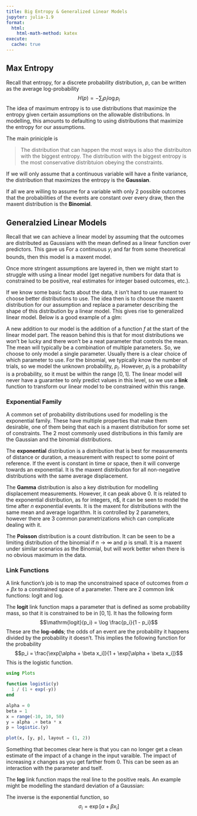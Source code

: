 ```yaml
---
title: Big Entropy & Generalized Linear Models
jupyter: julia-1.9
format: 
  html:
    html-math-method: katex
execute: 
  cache: true
---
```


## Max Entropy

Recall that entropy, for a discrete probability distribution, $p$,  can be written as the average 
log-probability
$$H(p) = -\sum_i p_i \log p_i$$
The idea of maximum entropy is to use distributions that maximize the entropy given certain 
assumptions on the allowable distributions. In modelling, this amounts to defaulting to using
distributions that maximize the entropy for our assumptions.

The main priniciple is 

> The distribution that can happen the most ways is also the distribuiton with the biggest entropy.
The distribution with the biggest entropy is the most conservative distribtuion obeying the 
constraints.

If we will only assume that a continuous variable will have a finite variance, the distribution that
maximizes the entropy is the **Gaussian**. 

If all we are willing to assume for a variable with only 2 possible outcomes that the probabilities
of  the events are constant over every draw, then the maxent distribution is the **Binomial**.

## Generalzied Linear Models

Recall that we can achieve a linear model by assuming that the outcomes are distributed as Gaussians
with the mean defined as a linear function over predictors. This gave us
\begin{align*}
y_i &\sim \mathrm{Normal}(\mu_i, \sigma) \\
\mu_i &= \alpha + \beta x_i
\end{align*}
For a continuous $y_i$ and far from some theoretical bounds, then this model is a maxent model.

Once more stringent assumptions are layered in, then we might start to struggle with using a linear
model (get negative numbers for data that is constrained to be positive, real estimates for 
integer based outcomes, etc.). 

If we know some basic facts about the data, it isn't hard to use maxent to choose better 
distributions to use. The idea then is to choose the maxent distribution for our assumption and 
replace a parameter describing the shape of this distribution by a linear model. This gives
rise to generalized linear model. Below is a good example of a glm:
\begin{align*}
y_i \sim \mathrm{Binomial}(n, p_i)\\
f(p_i) = \alpha + \beta (x_i - \bar{x})
\end{align*}

A new addition to our model is the addition of a function $f$ at the start of the linear model part.
The reason behind this is that for most distributions we won't be lucky and there won't be a neat
parameter that controls the mean. The mean will typically be a combination of multiple parameters.
So, we choose to only model a single parameter. Usually there is a clear choice of which parameter 
to use. For the binomial, we typically know the number of trials, so we model the unknown 
probability, $p_i$. However, $p_i$ is a probability is a probability, so it must be within the range
$[0,1]$. The linear model will never have a guarantee to only predict values in this level, so we
use a **link** function to transform our linear model to be constrained within this range.

### Exponential Family

A common set of probability distributions used for modelling is the exponential family. These have
multiple properties that make them desirable, one of them being that each is a maxent distribution
for some set of constraints. The 2 most commonly used distributions in this family are the Gaussian
and the binomial distributions. 

The **exponential** distribution is a distribution that is best for measurements of distance or 
duration, a measurement with respect to some point of reference. If the event is constant in time or
space, then it will converge towards an exponential. It is the maxent distribution for all 
non-negative distributions with the same average displacement. 

The **Gamma** distribution is also a key distribution for modelling displacement measurements. 
However, it can peak above 0. It is related to the exponential distribution, as for integers, n$, it 
can be seen to model the time after $n$ exponential events. It is the maxent for distributions with
the same mean and average logarithm. It is controlled by 2 parameters, however there are 3 common
parametrizations which can complicate dealing with it.

The **Poisson** distribution is a count distribution. It can be seen to be a limiting distribution
of the binomial if $n \to \infty$ and $p$ is small. It is a maxent under similar scenarios as the
Binomial, but will work better when there is no obvious maximum in the data.

### Link Functions

A link function's job is to map the unconstrained space of outcomes from $\alpha + \beta x$ to 
a constrained space of a parameter. There are 2 common link functions: logit and log. 

The **logit** link function maps a parameter that is defined as some probability mass, so that it is
constrained to be in $[0, 1]$. It has the following form
$$\mathrm{logit}(p_i) = \log \frac{p_i}{1 - p_i}$$
These are the **log-odds**; the odds of an event are the probability it happens divided by the 
probability it doesn't. This implies the following function for the probability
$$p_i = \frac{\exp[\alpha + \beta x_i]}{1 + \exp[\alpha + \beta x_i]}$$
This is the logistic function. 

```julia
using Plots

function logistic(y)
  1 / (1 + exp(-y))
end

alpha = 0
beta = 1
x = range(-10, 10, 50)
y = alpha .+ beta * x
p = logistic.(y)

plot(x, [y, p], layout = (1, 2))
```

Something that becomes clear here is that you can no longer get a clean estimate of the impact of
a change in the input varaible. The impact of increasing $x$ changes as you get farther from 0. This
can be seen as an interaction with the parameter and tself. 

The **log** link function maps the real line to the positive reals. An example might be modelling
the standard deviation of a Gaussian:
\begin{align*}
y_i &\sim \mathrm{Normal}(\mu, \sigma_i)\\
\log \sigma &= \alpha + \beta (x_i - \bar{x})
\end{align*}

The inverse is the exponential function, so 
$$\sigma_i = \exp[\alpha + \beta x_i]$$


